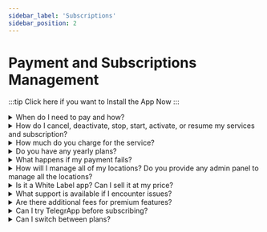 ```yaml
---
sidebar_label: 'Subscriptions'
sidebar_position: 2
---
```



# Payment and Subscriptions Management

:::tip
<GlobalLink>Click here if you want to Install the App Now</GlobalLink>
:::


<details>
  <summary>When do I need to pay and how?</summary>

  **TelegrApp is Free for our Beta users**. When released, payments can be made via marketplace, credit card, PayPal, or other supported methods.
</details>

<details>
  <summary>How do I cancel, deactivate, stop, start, activate, or resume my services and subscription?</summary>

  You can manage your subscription directly from the GHL Marketplace dashboard. To activate your subscription or resume it, simply install it via Marketplace. To uninstall it, you can clik on "Uninstall" in your Marketplace Installed Apps panel. If you encounter issues, feel free to contact support.
</details>

<details>
  <summary>How much do you charge for the service?</summary>

  TelegrApp offers flexible pricing plans depending on the features you need. Visit our [Pricing Page](#) for detailed information on the plans available.
</details>

<details>
  <summary>Do you have any yearly plans?</summary>

  **Yes.** We offer discounted yearly plans, which save you up to 20% compared to monthly billing. You can switch to an annual plan anytime from your account settings.
</details>

<details>
  <summary>What happens if my payment fails?</summary>

  If your payment fails, we will notify you via email and allow a grace period to update your payment information. During this time, your services will remain active. After the grace period, your subscription may be suspended until payment is resolved.
</details>

<details>
  <summary>How will I manage all of my locations? Do you provide any admin panel to manage all the locations?</summary>

  **Yes.** TelegrApp includes an admin panel where you can manage all your locations and team members. You can assign permissions, monitor activities, and control access for different accounts from a single interface.
</details>

<details>
  <summary>Is it a White Label app? Can I sell it at my price?</summary>

  **Yes.** TelegrApp supports White Labeling, allowing you to rebrand the app and sell it under your name at your chosen price. Contact us for more information on White Label options.
</details>

<details>
  <summary>What support is available if I encounter issues?</summary>

  TelegrApp offers 24/7 customer support via live chat and email. Additionally, you can book one-on-one sessions through Zoom or Google Meet for technical assistance.
</details>

<details>
  <summary>Are there additional fees for premium features?</summary>

  Some premium features, such as advanced automation tools and bulk messaging, may require an upgrade to a higher plan. Please review our [Features Page](#) for details.
</details>

<details>
  <summary>Can I try TelegrApp before subscribing?</summary>

  **Yes.** TelegrApp offers a 7-day free trial for all new users. No credit card is required to sign up for the trial.
</details>

<details>
  <summary>Can I switch between plans?</summary>

  **Yes.** You can upgrade or downgrade your plan anytime from your account dashboard. Changes will be applied immediately, and any adjustments in pricing will be prorated.
</details>